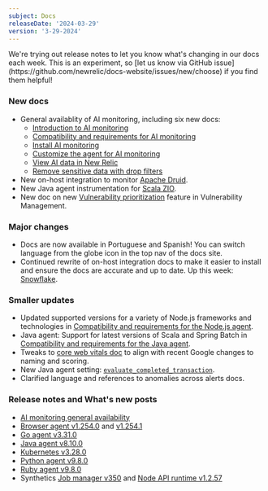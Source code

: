 ```yaml
---
subject: Docs
releaseDate: '2024-03-29'
version: '3-29-2024'
---
```


<Callout variant="important">
We're trying out release notes to let you know what's changing in our docs each week. This is an experiment, so [let us know via GitHub issue](https://github.com/newrelic/docs-website/issues/new/choose) if you find them helpful!
</Callout>

### New docs

* General availablity of AI monitoring, including six new docs:
    * [Introduction to AI monitoring](/docs/ai-monitoring/intro-to-ai-monitoring/)
    * [Compatibility and requirements for AI monitoring](/docs/ai-monitoring/compatibility-requirements-ai-monitoring/)
    * [Install AI monitoring](/install/ai-monitoring/)
    * [Customize the agent for AI monitoring](/docs/ai-monitoring/customize-agent-ai-monitoring/)
    * [View AI data in New Relic](/docs/ai-monitoring/view-ai-data/)
    * [Remove sensitive data with drop filters](/docs/ai-monitoring/drop-sensitive-data/)
* New on-host integration to monitor [Apache Druid](/docs/infrastructure/host-integrations/host-integrations-list/apache-druid-integration/).
* New Java agent instrumentation for [Scala ZIO](/docs/apm/agents/java-agent/frameworks/scala-zio/).
* New doc on new [Vulnerability prioritization](/docs/vulnerability-management/understanding-prioritization/) feature in Vulnerability Management.

### Major changes

* Docs are now available in Portuguese and Spanish! You can switch language from the globe icon in the top nav of the docs site. 
* Continued rewrite of on-host integration docs to make it easier to install and ensure the docs are accurate and up to date. Up this week: [Snowflake](/docs/infrastructure/host-integrations/host-integrations-list/snowflake-integration/).

### Smaller updates

* Updated supported versions for a variety of Node.js frameworks and technologies in [Compatibility and requirements for the Node.js agent](/docs/apm/agents/nodejs-agent/getting-started/compatibility-requirements-nodejs-agent/).
* Java agent: Support for latest versions of Scala and Spring Batch in [Compatibility and requirements for the Java agent](/docs/apm/agents/java-agent/getting-started/compatibility-requirements-java-agent/).
* Tweaks to [core web vitals doc](/docs/tutorial-improve-site-performance/guide-to-monitoring-core-web-vitals/) to align with recent Google changes to naming and scoring.
* New Java agent setting: [`evaluate_completed_transaction`](/docs/apm/agents/java-agent/configuration/java-agent-configuration-config-file/#cfg-evaluate_completed_transaction).
* Clarified language and references to anomalies across alerts docs.

### Release notes and What's new posts

* [AI monitoring general availability](/whats-new/2024/03/whats-new-03-28-aimonitoringga/)
* [Browser agent v1.254.0](/docs/release-notes/new-relic-browser-release-notes/browser-agent-release-notes/browser-agent-v1.254.0/) and [v1.254.1](/docs/release-notes/new-relic-browser-release-notes/browser-agent-release-notes/browser-agent-v1.254.1/)
* [Go agent v3.31.0](/docs/release-notes/agent-release-notes/go-release-notes/go-agent-3-31-0/)
* [Java agent v8.10.0](/docs/release-notes/agent-release-notes/java-release-notes/java-agent-8100/)
* [Kubernetes v3.28.0](/docs/release-notes/infrastructure-release-notes/kubernetes-integration-release-notes/kubernetes-integration-3-28-0/)
* [Python agent v9.8.0](/docs/release-notes/agent-release-notes/python-release-notes/python-agent-90800/)
* [Ruby agent v9.8.0](/docs/release-notes/agent-release-notes/ruby-release-notes/ruby-agent-9-8-0/)
* Synthetics [Job manager v350](/docs/release-notes/synthetics-release-notes/job-manager-release-notes/job-manager-release-350/) and [Node API runtime v1.2.57](/docs/release-notes/synthetics-release-notes/node-api-runtime-release-notes/node-api-runtime-1.2.57/)